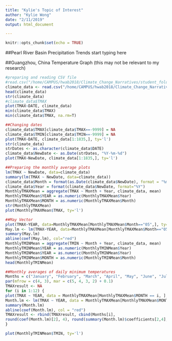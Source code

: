 ```yaml
---
title: "Kylie's Topic of Interest"
author: "Kylie Wong"
date: "2/11/2019"
output: html_document

---
```


```r
knitr::opts_chunk$set(echo = TRUE)
```
##Pearl River Basin Precipitation Trends
start typing here 



##Guangzhou, China Temperature Graph 
(this may not be relevant to my research)
```r
#preparing and reading CSV file 
#read.csv("/home/CAMPUS/hwab2018/Climate_Change_Narratives/student_folders/Wong/kyliewong_guangzhou_data.csv")
climate_data <- read.csv("/home/CAMPUS/hwab2018/Climate_Change_Narratives/student_folders/Wong/kyliewong_guangzhou_data.csv")
head(climate_data)
str(climate_data)
#climate_data$TMAX
plot(TMAX~DATE, climate_data)
min(climate_data$TMAX)
min(climate_data$TMAX, na.rm=T)
```

```r
##Changing dates
climate_data$TMAX[climate_data$TMAX==-9999] = NA
climate_data$TMIN[climate_data$TMIN==-9999] = NA
plot(TMAX~DATE, climate_data[1:1835,], ty='l')
str(climate_data)
strDates <- as.character(climate_data$DATE)
climate_data$NewDate <- as.Date(strDates, "%Y-%m-%d")
plot(TMAX~NewDate, climate_data[1:1835,], ty='l')
```

```r
##Preparing the monthly average plots 
lm(TMAX ~ NewDate, data=climate_data)
summary(lm(TMAX ~ NewDate, data=climate_data))
climate_data$Month = format(as.Date(climate_data$NewDate), format = "%m")
climate_data$Year = format(climate_data$NewDate, format="%Y")
MonthlyTMAXMean = aggregate(TMAX ~ Month + Year, climate_data, mean)
MonthlyTMAXMean$YEAR = as.numeric(MonthlyTMAXMean$Year)
MonthlyTMAXMean$MONTH = as.numeric(MonthlyTMAXMean$Month)
str(MonthlyTMAXMean)
plot(MonthlyTMAXMean$TMAX, ty='l')
```

```r
##May Vector 
plot(TMAX~YEAR, data=MonthlyTMAXMean[MonthlyTMAXMean$Month=="05",], ty='l', xlim=c(1950, 2020))
May.lm <- lm(TMAX~YEAR, data=MonthlyTMAXMean[MonthlyTMAXMean$Month=="05",])
summary(May.lm)
abline(coef(May.lm), col="red")
MonthlyTMINMean = aggregate(TMIN ~ Month + Year, climate_data, mean)
MonthlyTMINMean$YEAR = as.numeric(MonthlyTMINMean$Year)
MonthlyTMINMean$YEAR = as.numeric(MonthlyTMINMean$Year)
MonthlyTMINMean$MONTH = as.numeric(MonthlyTMINMean$Month)
head(MonthlyTMINMean)
```


```r
##Monthly averages of daily minimum temperatures
Months = c("January", "February", "March", "April", "May", "June", "July", "August", "September", "October", "November", "December")
par(mfrow = c(4, 3), mar = c(5, 4, 3, 2) + 0.1)
TMAXresult <- NA
for (i in 1:12) {
plot(TMAX ~ YEAR, data = MonthlyTMAXMean[MonthlyTMAXMean$MONTH == i, ], ty = "l", las = 1, xlim = c(1940, 2020), main = Months[i])
Month.lm <- lm(TMAX ~ YEAR, data = MonthlyTMAXMean[MonthlyTMAXMean$MONTH == i, ])
summary(Month.lm)
abline(coef(Month.lm), col = "red")
TMAXresult <- rbind(TMAXresult, cbind(Months[i],
round(coef(Month.lm)[2], 4), round(summary(Month.lm)$coefficients[2,4], 4), round(summary(Month.lm)$r.squared, 3)))
}

plot(MonthlyTMINMean$TMIN, ty='l')


```


